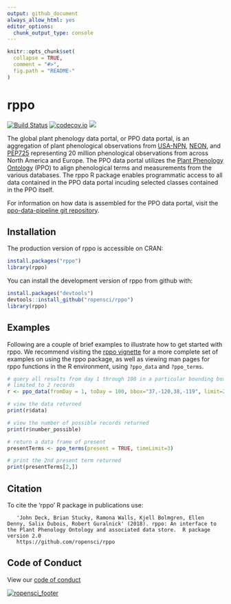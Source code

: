 ```yaml
---
output: github_document
always_allow_html: yes
editor_options: 
  chunk_output_type: console
---
```


<!-- README.md is generated from README.Rmd. Please edit that file -->

```r
knitr::opts_chunk$set(
  collapse = TRUE,
  comment = "#>",
  fig.path = "README-"
)
```

# rppo
[![Build Status](https://travis-ci.org/ropensci/rppo.svg?branch=master)](https://travis-ci.org/ropensci/rppo)
[![codecov.io](https://codecov.io/github/r-lib/covr/coverage.svg?branch=master)](https://codecov.io/github/r-lib/covr?branch=master)
[![](https://badges.ropensci.org/207_status.svg)](https://github.com/ropensci/onboarding/issues/207)



The global plant phenology data portal, or PPO data portal, is an aggregation of 
plant phenological observations from [USA-NPN](https://www.usanpn.org/usa-national-phenology-network), [NEON](https://www.neonscience.org/), and [PEP725](http://www.pep725.eu/) representing 
20 million phenological observations from across North America and Europe.  The PPO data portal utilizes the [Plant
Phenology Ontology](https://github.com/PlantPhenoOntology/ppo/) (PPO) to align phenological
terms and measurements from the various databases. The rppo R package enables programmatic access to all data contained in the PPO data portal incuding selected classes contained in the PPO itself.  

For information on how data is assembled for the PPO data portal, visit the 
[ppo-data-pipeline git repository](https://github.com/biocodellc/ppo-data-pipeline).

## Installation

The production version of rppo is accessible on CRAN:
```r
install.packages("rppo")  
library(rppo)
```

You can install the development version of rppo from github with:

```r
install.packages("devtools")
devtools::install_github("ropensci/rppo")
library(rppo)
```

## Examples

Following are a couple of brief examples to illustrate how to get started with rppo.  We recommend visiting the [rppo vignette](http://htmlpreview.github.io/?https:/x/github.com/ropensci/rppo/blob/master/vignettes/rppo-vignette.html) for a more complete set of examples on using the rppo package, as well as viewing man pages for rppo functions in the R environment, using `?ppo_data` and `?ppo_terms`.  

```r
# query all results from day 1 through 100 in a particular bounding box, 
# limited to 2 records
r <- ppo_data(fromDay = 1, toDay = 100, bbox="37,-120,38,-119", limit=2, timeLimit=5)

# view the data returned
print(r$data)

# view the number of possible records returned
print(r$number_possible)

# return a data frame of present
presentTerms <- ppo_terms(present = TRUE, timeLimit=3)

# print the 2nd present term returned
print(presentTerms[2,])
```

## Citation
To cite the 'rppo' R package in publications use:

```
   'John Deck, Brian Stucky, Ramona Walls, Kjell Bolmgren, Ellen Denny, Salix Dubois, Robert Guralnick' (2018). rppo: An interface to the Plant Phenology Ontology and associated data store.  R package version 2.0
   https://github.com/ropensci/rppo
```

## Code of Conduct
View our [code of conduct](CONDUCT.md)

[![ropensci_footer](http://ropensci.org/public_images/github_footer.png)](http://ropensci.org)
